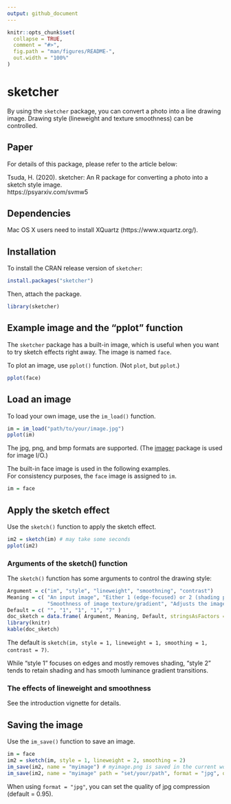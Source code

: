 ```yaml
---
output: github_document
---
```


<!-- README.md is generated from README.Rmd. Please edit that file -->

```r
knitr::opts_chunk$set(
  collapse = TRUE,
  comment = "#>",
  fig.path = "man/figures/README-",
  out.width = "100%"
)
```

# sketcher

<!-- badges: start -->
<!-- badges: end -->

By using the ```sketcher``` package, you can convert a photo into a line drawing image. 
Drawing style (lineweight and texture smoothness) can be controlled.

## Paper

For details of this package, please refer to the article below:

Tsuda, H. (2020). sketcher: An R package for converting a photo into a sketch style image.  
https://psyarxiv.com/svmw5


## Dependencies

Mac OS X users need to install XQuartz (https://www.xquartz.org/).

## Installation

To install the CRAN release version of ```sketcher```:

``` r
install.packages("sketcher")
```

Then, attach the package.

```r
library(sketcher)
```

## Example image and the "pplot" function

The ```sketcher``` package has a built-in image, which is useful when you want to try sketch effects right away. The image is named  ```face```.

To plot an image, use ```pplot()``` function. (Not ```plot```, but ```pplot```.)

```r
pplot(face)
```

## Load an image

To load your own image, use the ```im_load()``` function.

```r
im = im_load("path/to/your/image.jpg")
pplot(im)
```

The jpg, png, and bmp formats are supported. (The [imager](http://dahtah.github.io/imager/) package is used for image I/O.)

The built-in face image is used in the following examples.  
For consistency purposes, the ```face``` image is assigned to ```im```.

```r
im = face
```

## Apply the sketch effect

Use the ```sketch()``` function to apply the sketch effect.

```r
im2 = sketch(im) # may take some seconds
pplot(im2)
```

### Arguments of the sketch() function

The ```sketch()``` function has some arguments to control the drawing style:

```r
Argument = c("im", "style", "lineweight", "smoothning", "contrast")
Meaning = c( "An input image", "Either 1 (edge-focused) or 2 (shading preserving)", "Strength of lines",
             "Smoothness of image texture/gradient", "Adjusts the image contrast" )
Default = c( "", "1", "1", "1", "7" )
doc_sketch = data.frame( Argument, Meaning, Default, stringsAsFactors = F )
library(knitr)
kable(doc_sketch)
```

The default is ```sketch(im, style = 1, lineweight = 1, smoothing = 1, contrast = 7)```.

While "style 1" focuses on edges and mostly removes shading, "style 2" tends to retain shading and has smooth luminance gradient transitions.

### The effects of lineweight and smoothness

See the introduction vignette for details.

## Saving the image

Use the ```im_save()``` function to save an image.

```r
im = face
im2 = sketch(im, style = 1, lineweight = 2, smoothing = 2)
im_save(im2, name = "myimage") # myimage.png is saved in the current working directory 
im_save(im2, name = "myimage" path = "set/your/path", format = "jpg", quality = .95)
```

When using ```format = "jpg"```, you can set the quality of jpg compression (default = 0.95).
